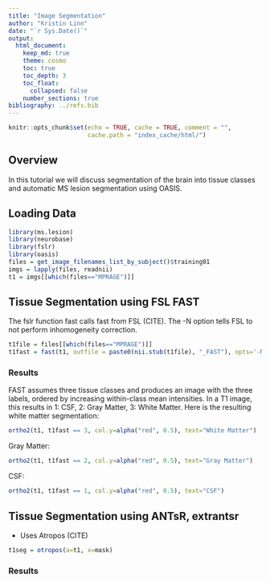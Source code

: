 ```yaml
---
title: "Image Segmentation"
author: "Kristin Linn"
date: "`r Sys.Date()`"
output: 
  html_document:
    keep_md: true
    theme: cosmo
    toc: true
    toc_depth: 3
    toc_float:
      collapsed: false
    number_sections: true      
bibliography: ../refs.bib      
---
```


```r
knitr::opts_chunk$set(echo = TRUE, cache = TRUE, comment = "",
                      cache.path = "index_cache/html/")
```

## Overview 
In this tutorial we will discuss segmentation of the brain into tissue classes and automatic MS lesion segmentation using OASIS. 

## Loading Data

```r
library(ms.lesion)
library(neurobase)
library(fslr)
library(oasis)
files = get_image_filenames_list_by_subject()$training01
imgs = lapply(files, readnii)
t1 = imgs[[which(files=="MPRAGE")]]
```


## Tissue Segmentation using FSL FAST

The fslr function fast calls fast from FSL (CITE).  The -N option tells FSL to not perform inhomogeneity correction. 

```r
t1file = files[[which(files=="MPRAGE")]]
t1fast = fast(t1, outfile = paste0(nii.stub(t1file), "_FAST"), opts='-N')
```

### Results

FAST assumes three tissue classes and produces an image with the three labels, ordered by increasing within-class mean intensities. In a T1 image, this results in 1: CSF, 2: Gray Matter, 3: White Matter.  Here is the resulting white matter segmentation:

```r
ortho2(t1, t1fast == 3, col.y=alpha("red", 0.5), text="White Matter")
```

Gray Matter:

```r
ortho2(t1, t1fast == 2, col.y=alpha("red", 0.5), text="Gray Matter")
```

CSF: 

```r
ortho2(t1, t1fast == 1, col.y=alpha("red", 0.5), text="CSF")
```


## Tissue Segmentation using ANTsR, extrantsr

- Uses Atropos (CITE)

```r
t1seg = otropos(a=t1, x=mask)
```

### Results



